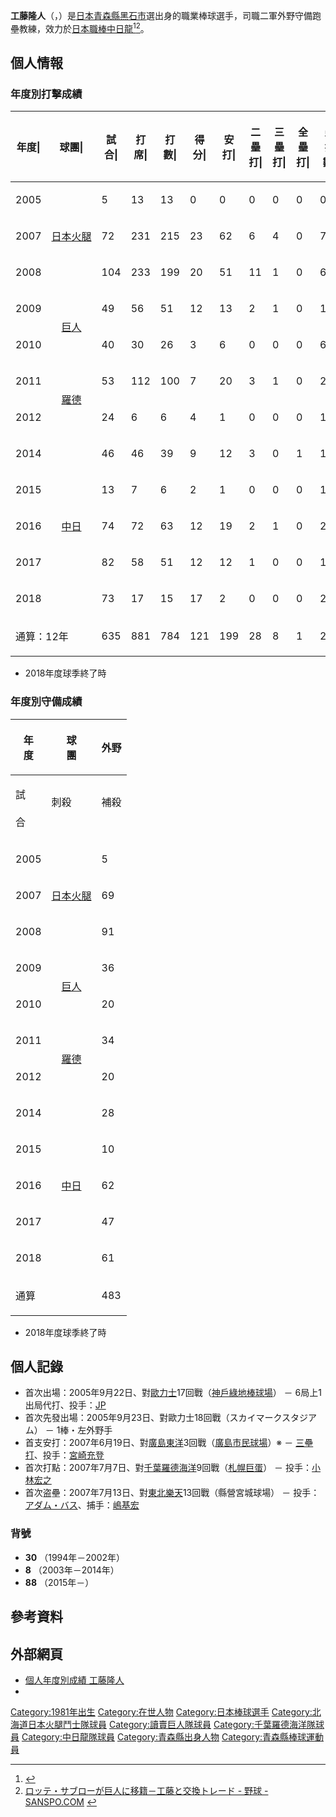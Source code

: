 {{Infobox NPB player|
|name=工藤 隆人|
|image=2011marines kudou.jpg|
|width=300|
|position=二軍外野守備跑壘教練|
|team=中日龍|
|number=78|
|bats=左|
|throws=左|
|birthdate={{birth_date_and_age|1981|3|30|mf=y}}|
|birthplace={{JPN}}[[青森縣|青森縣]][[黑石市|黑石市]]|
|debutdate=9月22日
|debutyear=2005年
|debutteam=北海道日本火腿鬥士
|statyear=2010年球季
|stat1label=打擊率
|stat1value=0.254
|stat2label=全壘打
|stat2value=1
|stat3label=打點
|stat3value=49
|stat4label=盜壘
|stat4value=34
|teams=<nowiki></nowiki>
* 青森縣立弘前實業高等學校
* [[青森大學|青森大學]]
* JR東日本硬式野球部
* [[北海道日本火腿鬥士|北海道日本火腿鬥士]](2005年－2008年)
* [[讀賣巨人|讀賣巨人]](2009年－2011年6月29日)
* [[千葉羅德海洋|千葉羅德海洋]](2011年6月29日－2013年)
* [[中日龍|中日龍]](2014年－2018年)
'''教練時期'''
* [[中日龍|中日龍]]一軍外野守備跑壘教練（2019年）
* [[中日龍|中日龍]]二軍外野守備跑壘教練（2020年－）
}}

'''工藤隆人'''（{{jpn|j=工藤 隆人|hg=くどう たかひと|rm=Kudo Takahito}}，{{bd|1981年|3月30日|catIdx=Kudo, Takahito}}）是[[日本|日本]][[青森縣|青森縣]][[黑石市|黑石市]]選出身的職業棒球選手，司職二軍外野守備跑壘教練，效力於[[日本職棒|日本職棒]][[中日龍|中日龍]]<ref>{{Cite web |url=http://baseball.yahoo.co.jp/npb/player/500025/ |title=Yahoo!スポーツ - プロ野球 - 読売ジャイアンツ - 工藤　隆人 |access-date=2010-06-17 |archive-date=2016-05-22 |archive-url=https://web.archive.org/web/20160522010431/http://baseball.yahoo.co.jp/npb/player/500025/ |dead-url=no }}</ref><ref>[http://www.sanspo.com/baseball/news/110629/bsr1106291628002-n1.htm ロッテ・サブローが巨人に移籍－工藤と交換トレード - 野球 - SANSPO.COM] {{webarchive|url=https://web.archive.org/web/20110702235645/http://www.sanspo.com/baseball/news/110629/bsr1106291628002-n1.htm |date=2011-07-02 }}</ref>。

== 個人情報 ==
=== 年度別打擊成績 ===
{| class="wikitable" style="text-align:right; font-size:small"
|-bgcolor="#efefef"
!年度|!!球團|!!試合|!!打<br>席|!!打<br>數|!!得分|!!安打|!!二<br>壘<br>打|!!三<br>壘<br>打|!!全<br>壘<br>打|!!壘<br>打<br>數|!!打點|!!盜壘|!!盜<br>壘<br>刺|!!觸擊|!!犧<br>牲<br>打|!!保送|!!敬遠|!!觸身|!!三振|!!雙殺|!!打<br>擊<br>率|!!上<br>壘<br>率|!!長<br>打<br>率|!!OPS
|-
|style="text-align:center"|2005
|rowspan="3" style="text-align:center; white-space:nowrap;"|[[北海道日本火腿鬥士|日本火腿]]
|5||13||13||0||0||0||0||0||0||0||0||0||0||0||0||0||0||6||0||.000||.000||.000||.000
|-
|style="text-align:center"|2007
|72||231||215||23||62||6||4||0||76||17||9||1||3||0||12||4||1||44||0||.288||.329||.353||.682
|-
|style="text-align:center"|2008
|104||233||199||20||51||11||1||0||64||12||8||3||18||1||9||0||6||42||0||.256||.307||.322||.630
|-
|style="text-align:center"|2009
|rowspan="2" style="text-align:center;"|[[讀賣巨人|巨人]]
|49||56||51||12||13||2||1||0||17||1||1||0||2||0||2||0||1||18||0||.255||.296||.333||.629
|-
|style="text-align:center"|2010
|40||30||26||3||6||0||0||0||6||2||0||0||0||0||0||0||4||11||0||.231||.333||.231||.564
|-
|style="text-align: center;"|2011
|rowspan="2" style="text-align: center;"|[[千葉羅德海洋|羅德]]
|53||112||100||7||20||3||1||0||25||5||3||1||5||0||4||0||3||21||0||.200||.252||.250||.502
|-
|style="text-align:center;"|2012
|24||6||6||4||1||0||0||0||1||0||1||0||0||0||0||0||0||1||0||.167||.167||.167||.333
|-
|style="text-align:center;"|2014
|rowspan="5" style="text-align:center; white-space:nowrap;"|[[中日龍|中日]]
|46||46||39||9||12||3||0||1||18||8||1||2||1||1||4||0||1||11||1||.308||.378||.462||.839
|-
|style="text-align:center;"|2015
|13||7||6||2||1||0||0||0||1||0||0||0||0||0||1||0||0||3||0||.167||.286||.167||.452
|-
|style="text-align:center;"|2016
|74||72||63||12||19||2||1||0||23||3||5||2||2||0||4||0||3||14||0||.302||.371||.365||.737
|-
|style="text-align:center;"|2017
|82||58||51||12||12||1||0||0||13||0||3||1||4||0||3||1||0||13||1||.235||.278||.255||.533
|-
|style="text-align: center;"|2018
|73||17||15||17||2||0||0||0||2||1||3||1||1||0||0||0||1||7||0||.133||.188||.133||.321
|-
!colspan="2"|通算：12年
|635||881||784||121||199||28||8||1||246||49||34||11||36||2||39||5||20||191||2||.254||.305||.314||.619
|}
* 2018年度球季終了時

=== 年度別守備成績 ===
{|class="wikitable" style="text-align:right; font-size:small;"
!rowspan="2"|年<br />度!!rowspan="2"|球<br />團!!colspan="6"|外野
|-style="line-height:1.25em;"
!試<br /><br />合!!刺殺<br /><br />!!補殺<br /><br />!!失策<br /><br />!!併殺<br /><br />!!守備率<br /><br />
|-
|style="text-align:center;"|2005
|rowspan="3" style="text-align:center; white-space:nowrap;"|[[北海道日本火腿鬥士|日本火腿]]
|5||6||0||0||0||1.000
|-
|style="text-align:center;"|2007
|69||114||1||2||0||.983
|-
|style="text-align:center;"|2008
|91||127||4||1||1||.992
|-
|style="text-align:center;"|2009
|rowspan="2" style="text-align:center; white-space:nowrap;"|[[讀賣巨人|巨人]]
|36||22||0||0||0||1.000
|-
|style="text-align:center;"|2010
|20||7||0||0||0||1.000
|-
|style="text-align:center;"|2011
|rowspan="2" style="text-align:center; white-space:nowrap;"|[[千葉羅德海洋|羅德]]
|34||47||3||2||0||.962
|-
|style="text-align:center;"|2012
|20||16||0||1||0||.941
|-
|style="text-align:center;"|2014
|rowspan="5" style="text-align:center; white-space:nowrap;"|[[中日龍|中日]]
|28||20||3||1||2||.958
|-
|style="text-align:center;"|2015
|10||2||1||0||1||1.000
|-
|style="text-align:center;"|2016
|62||33||0||0||0||1.000
|-
|style="text-align:center;"|2017
|47||26||0||0||0||1.000
|-
|style="text-align:center;"|2018
|61||17||0||0||0||1.000
|-
!colspan="2"|通算
|483||437||12||7||4||.985
|}
* 2018年度球季終了時

== 個人記錄 ==
* 首次出場：2005年9月22日、對[[歐力士野牛|歐力士]]17回戰（[[神戶綠地棒球場|神戶綠地棒球場]]） － 6局上1出局代打、投手：[[ジェレミー・パウエル|JP]]
* 首次先發出場：2005年9月23日、對歐力士18回戰（スカイマークスタジアム） － 1棒・左外野手
* 首支安打：2007年6月19日、對[[廣島東洋鯉魚|廣島東洋]]3回戰（[[廣島市民球場|廣島市民球場]]）※ － [[三壘打|三壘打]]、投手：[[宮崎充登|宮崎充登]]
* 首次打點：2007年7月7日、對[[千葉羅德海洋|千葉羅德海洋]]9回戰（[[札幌巨蛋|札幌巨蛋]]） － 投手：[[小林宏之|小林宏之]]
* 首次盗壘：2007年7月13日、對[[東北樂天金鷹|東北樂天]]13回戰（縣營宮城球場） － 投手：[[アダム・バス|アダム・バス]]、捕手：[[嶋基宏|嶋基宏]]

=== 背號 ===
* '''30''' （1994年－2002年）
* '''8''' （2003年－2014年）
* '''88''' （2015年－）

== 參考資料 ==
{{reflist}}

==外部網頁==
* [https://npb.jp/bis/players/41545110.html 個人年度別成績 工藤隆人] {{Wayback|url=https://npb.jp/bis/players/41545110.html |date=20210121122048 }} {{ja icon}}
* {{Baseballstats|brm=kudoh-001tak}}

{{中日龍球團球員名單}}
{{DEFAULTSORT:Kudo, Takahito}}
[[Category:1981年出生|Category:1981年出生]]
[[Category:在世人物|Category:在世人物]]
[[Category:日本棒球選手|Category:日本棒球選手]]
[[Category:北海道日本火腿鬥士隊球員|Category:北海道日本火腿鬥士隊球員]]
[[Category:讀賣巨人隊球員|Category:讀賣巨人隊球員]]
[[Category:千葉羅德海洋隊球員|Category:千葉羅德海洋隊球員]]
[[Category:中日龍隊球員|Category:中日龍隊球員]]
[[Category:青森縣出身人物|Category:青森縣出身人物]]
[[Category:青森縣棒球運動員|Category:青森縣棒球運動員]]